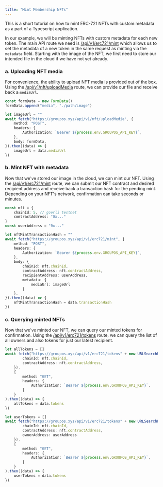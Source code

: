 ```yaml
---
title: "Mint Membership NFTs"
---
```


This is a short tutorial on how to mint ERC-721 NFTs with custom metadata as a part of a Typescript application.

In our example, we will be minting NFTs with custom metadata for each new token. The main API route we need is
[/api/v1/erc721/mint](/api-reference/v1/erc721/post/mint) which allows us to set the metadata of a new token in the same request as minting via
the `metadata` field. Starting with the image of the NFT, we first need to store our intended file in the cloud if
we have not yet already.

### a. Uploading NFT media

For convenience, the ability to upload NFT media is provided out of the box.
Using the [/api/v1/nft/uploadMedia](/api-reference/v1/nft/post/uploadMedia) route, we can provide our file and receive back
a `mediaUrl`.

```typescript
const formData = new FormData()
formData.append("media", "./path/image")

let imageUrl = ""
await fetch("https://groupos.xyz/api/v1/nft/uploadMedia", {
    method: "POST",
    headers: {
        Authorization: `Bearer ${process.env.GROUPOS_API_KEY}`,
    },
    body: formData,
}).then((data) => {
    imageUrl = data.mediaUrl
})
```

### b. Mint NFT with metadata

Now that we've stored our image in the cloud, we can mint our NFT.
Using the [/api/v1/erc721/mint](/api-reference/v1/erc721/post/mint) route, we can submit our NFT contract and desired
recipient address and receive back a transaction hash for the pending mint. Depending on your NFT's network, confirmation
can take seconds or minutes.

```typescript
const nft = {
    chainId: 5, // goerli testnet
    contractAddress: "0x..."
}
const userAddress = "0x..."

let nftMintTransactionHash = ""
await fetch("https://groupos.xyz/api/v1/erc721/mint", {
    method: "POST",
    headers: {
        Authorization: `Bearer ${process.env.GROUPOS_API_KEY}`,
    },
    body: {
        chainId: nft.chainId,
        contractAddress: nft.contractAddress,
        recipientAddress: userAddress,
        metadata: {
            mediaUrl: imageUrl
        }
    },
}).then((data) => {
    nftMintTransactionHash = data.transactionHash
})
```

### c. Querying minted NFTs

Now that we've minted our NFT, we can query our minted tokens for confirmation.
Using the [/api/v1/erc721/tokens](/api-reference/v1/erc721/get/tokens) route, we can query the 
list of all owners and also tokens for just our latest recipient.

```typescript
let allTokens = []
await fetch("https://groupos.xyz/api/v1/erc721/tokens" + new URLSearchParams({
        chainId: nft.chainId,
        contractAddress: nft.contractAddress,
    }), 
    {
        method: "GET",
        headers: {
            Authorization: `Bearer ${process.env.GROUPOS_API_KEY}`,
        }
    }
).then((data) => {
    allTokens = data.tokens
})

let userTokens = []
await fetch("https://groupos.xyz/api/v1/erc721/tokens" + new URLSearchParams({
        chainId: nft.chainId,
        contractAddress: nft.contractAddress,
        ownerAddress: userAddress
    }), 
    {
        method: "GET",
        headers: {
            Authorization: `Bearer ${process.env.GROUPOS_API_KEY}`,
        }
    }
).then((data) => {
    userTokens = data.tokens
})
```